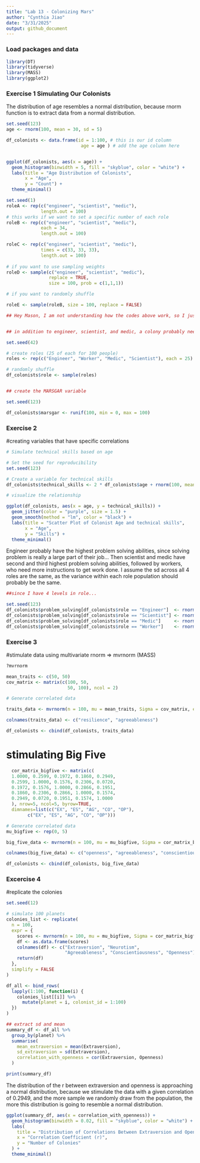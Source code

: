 ```yaml
---
title: "Lab 13 - Colonizing Mars"
author: "Cynthia Jiao"
date: "3/31/2025"
output: github_document
---
```


### Load packages and data

```r
library(DT)
library(tidyverse) 
library(MASS)
library(ggplot2)
```

### Exercise 1 Simulating Our Colonists

The distribution of age resembles a normal distribution, because rnorm function is to extract data from a normal distribution. 
```r

set.seed(123)
age <- rnorm(100, mean = 30, sd = 5)

df_colonists <- data.frame(id = 1:100, # this is our id column
                            age = age ) # add the age column here


ggplot(df_colonists, aes(x = age)) +
  geom_histogram(binwidth = 5, fill = "skyblue", color = "white") +
  labs(title = "Age Distribution of Colonists",
       x = "Age",
       y = "Count") +
  theme_minimal()


```


```r


set.seed(1)
roleA <- rep(c("engineer", "scientist", "medic"), 
             length.out = 100)
# this works if we want to set a specific number of each role
roleB <- rep(c("engineer", "scientist", "medic"), 
             each = 34, 
             length.out = 100)

roleC <- rep(c("engineer", "scientist", "medic"), 
             times = c(33, 33, 33), 
             length.out = 100)
             
# if you want to use sampling weights
roleD <- sample(c("engineer", "scientist", "medic"), 
                replace = TRUE, 
                size = 100, prob = c(1,1,1))

# if you want to randomly shuffle

roleE <- sample(roleB, size = 100, replace = FALSE)

## Hey Mason, I am not understanding how the codes above work, so I just did things below, which seems to achieve the same goal we intended?


## in addition to engineer, scientist, and medic, a colony probably needs workers to get the work done, so adding workers to the role variable...

set.seed(42)

# create roles (25 of each for 100 people)
roles <- rep(c("Engineer", "Worker", "Medic", "Scientist"), each = 25)

# randomly shuffle
df_colonists$role <- sample(roles)


## create the MARSGAR variable

set.seed(123)

df_colonists$marsgar <- runif(100, min = 0, max = 100)


```


### Exercise 2

#creating variables that have specific correlations

```r

# Simulate technical skills based on age

# Set the seed for reproducibility
set.seed(123)

# Create a variable for technical skills
df_colonists$technical_skills <- 2 * df_colonists$age + rnorm(100, mean = 0, sd = 1)

# visualize the relationship

ggplot(df_colonists, aes(x = age, y = technical_skills)) +
  geom_jitter(color = "purple", size = 1.5) +
  geom_smooth(method = "lm", color = "black") +
  labs(title = "Scatter Plot of Colonist Age and technical skills",
       x = "Age",
       y = "Skills") +
  theme_minimal()

```
Engineer probably have the highest problem solving abilities, since solving problem is really a large part of their job... Then scientist and medic have second and third highest problem solving abilities, followed by workers, who need more instructions to get work done. I assume the sd across all 4 roles are the same, as the variance within each role population should probably be the same.
```r
##since I have 4 levels in role...

set.seed(123)
df_colonists$problem_solving[df_colonists$role == "Engineer"]  <- rnorm(sum(df_colonists$role == "Engineer"),  mean = 100, sd = 10)
df_colonists$problem_solving[df_colonists$role == "Scientist"] <- rnorm(sum(df_colonists$role == "Scientist"), mean = 80,  sd = 10)
df_colonists$problem_solving[df_colonists$role == "Medic"]     <- rnorm(sum(df_colonists$role == "Medic"),     mean = 70,  sd = 10)
df_colonists$problem_solving[df_colonists$role == "Worker"]    <- rnorm(sum(df_colonists$role == "Worker"),    mean = 60,  sd = 10)


```

### Exercise 3

#stimulate data using multivariate rnorm => mvrnorm (MASS)

```r

?mvrnorm

mean_traits <- c(50, 50)
cov_matrix <- matrix(c(100, 50, 
                       50, 100), ncol = 2)

# Generate correlated data

traits_data <- mvrnorm(n = 100, mu = mean_traits, Sigma = cov_matrix, empirical = FALSE)

colnames(traits_data) <- c("resilience", "agreeableness")

df_colonists <- cbind(df_colonists, traits_data)

```

# stimulating Big Five

```r

  cor_matrix_bigfive <- matrix(c(
  1.0000, 0.2599, 0.1972, 0.1860, 0.2949,
  0.2599, 1.0000, 0.1576, 0.2306, 0.0720,
  0.1972, 0.1576, 1.0000, 0.2866, 0.1951,
  0.1860, 0.2306, 0.2866, 1.0000, 0.1574,
  0.2949, 0.0720, 0.1951, 0.1574, 1.0000
  ), nrow=5, ncol=5, byrow=TRUE,
  dimnames=list(c("EX", "ES", "AG", "CO", "OP"), 
        c("EX", "ES", "AG", "CO", "OP")))

# Generate correlated data
mu_bigfive <- rep(0, 5)

big_five_data <- mvrnorm(n = 100, mu = mu_bigfive, Sigma = cor_matrix_bigfive, empirical = FALSE)

colnames(big_five_data) <- c("openness", "agreeableness", "conscientiousness", "extraversion", "neuroticism") ## this agreeableness here will be agreeableness.1, since we had another agreeableness before

df_colonists <- cbind(df_colonists, big_five_data)


```

### Excercise 4

#replicate the colonies

```r

set.seed(12)

# simulate 100 planets
colonies_list <- replicate(
  n = 100,
  expr = {
    scores <- mvrnorm(n = 100, mu = mu_bigfive, Sigma = cor_matrix_bigfive)
    df <- as.data.frame(scores)
    colnames(df) <- c("Extraversion", "Neurotism", 
                      "Agreeableness", "Conscientiousness", "Openness")
    return(df)
  },
  simplify = FALSE
)

df_all <- bind_rows(
  lapply(1:100, function(i) {
    colonies_list[[i]] %>%
      mutate(planet = i, colonist_id = 1:100)
  })
)

## extract sd and mean
summary_df <- df_all %>%
  group_by(planet) %>%
  summarise(
    mean_extraversion = mean(Extraversion),
    sd_extraversion = sd(Extraversion),
    correlation_with_openness = cor(Extraversion, Openness)
  )

print(summary_df)
```

The distribution of the r between extraversion and openness is approaching a normal distribution, because we stimulate the data with a given correlation of 0.2949, and the more sample we randomly draw from the population, the more this distribution is going to resemble a normal distribution. 
```r

ggplot(summary_df, aes(x = correlation_with_openness)) +
  geom_histogram(binwidth = 0.02, fill = "skyblue", color = "white") +
  labs(
    title = "Distribution of Correlations Between Extraversion and Openness",
    x = "Correlation Coefficient (r)",
    y = "Number of Colonies"
  ) +
  theme_minimal()


```

